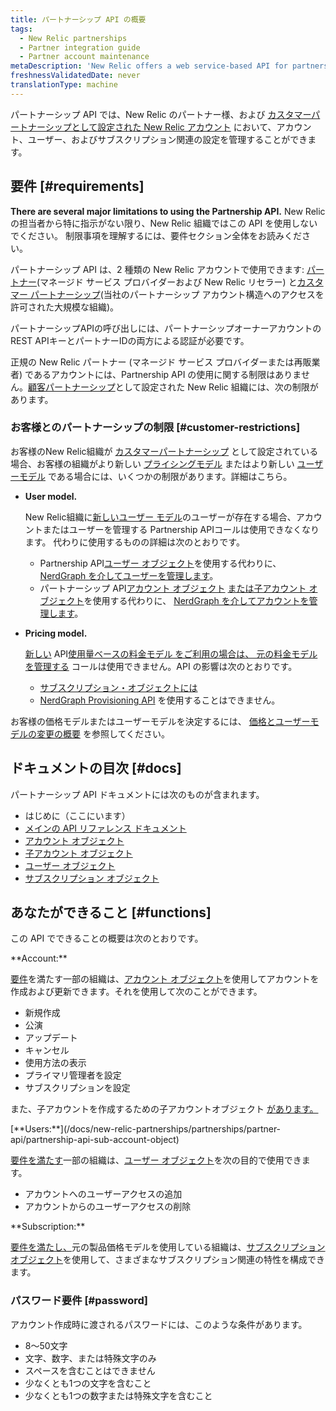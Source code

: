 ```yaml
---
title: パートナーシップ API の概要
tags:
  - New Relic partnerships
  - Partner integration guide
  - Partner account maintenance
metaDescription: 'New Relic offers a web service-based API for partners to create, edit, upgrade, downgrade, and cancel New Relic accounts on behalf of their customers.'
freshnessValidatedDate: never
translationType: machine
---
```


パートナーシップ API では、New Relic のパートナー様、および [カスタマーパートナーシップとして設定された New Relic アカウント](/docs/new-relic-partnerships/partner-integration-guide/partner-account-maintenance/partnership-accounts-users-subscriptions/#partnerships) において、アカウント、ユーザー、およびサブスクリプション関連の設定を管理することができます。

## 要件 [#requirements]

<DNT>**There are several major limitations to using the Partnership API.**</DNT> New Relic の担当者から特に指示がない限り、New Relic 組織ではこの API を使用しないでください。 制限事項を理解するには、要件セクション全体をお読みください。

パートナーシップ API は、2 種類の New Relic アカウントで使用できます: [パートナー](/docs/new-relic-partnerships/partner-integration-guide/partner-account-maintenance/partnership-accounts-users-subscriptions/#partnerships)(マネージド サービス プロバイダーおよび New Relic リセラー) と[カスタマー パートナーシップ](/docs/new-relic-partnerships/partner-integration-guide/partner-account-maintenance/partnership-accounts-users-subscriptions/#partnerships)(当社のパートナーシップ アカウント構造へのアクセスを許可された大規模な組織)。

パートナーシップAPIの呼び出しには、パートナーシップオーナーアカウントのREST APIキーとパートナーIDの両方による認証が必要です。

正規の New Relic パートナー (マネージド サービス プロバイダーまたは再販業者) であるアカウントには、Partnership API の使用に関する制限はありません。[顧客パートナーシップ](/docs/new-relic-partnerships/partner-integration-guide/partner-account-maintenance/partnership-accounts-users-subscriptions/#partnerships)として設定された New Relic 組織には、次の制限があります。

### お客様とのパートナーシップの制限 [#customer-restrictions]

お客様のNew Relic組織が [カスタマーパートナーシップ](/docs/new-relic-partnerships/partner-integration-guide/partner-account-maintenance/partnership-accounts-users-subscriptions/#partnerships) として設定されている場合、お客様の組織がより新しい [プライシングモデル](/docs/accounts/original-accounts-billing/original-product-based-pricing/overview-changes-pricing-user-model/#pricing-plans) またはより新しい [ユーザーモデル](/docs/accounts/original-accounts-billing/original-product-based-pricing/overview-user-models) である場合には、いくつかの制限があります。詳細はこちら。

* <DNT>**User model.**</DNT>

  New Relic組織に[新しいユーザー モデル](/docs/accounts/original-accounts-billing/original-product-based-pricing/overview-user-models)のユーザーが存在する場合、アカウントまたはユーザーを管理する Partnership APIコールは使用できなくなります。 代わりに使用するものの詳細は次のとおりです。

  * Partnership API[ユーザー オブジェクト](/docs/new-relic-partnerships/partnerships/partner-api/partnership-api-user-object)を使用する代わりに、 [NerdGraph を介してユーザーを管理します](/docs/apis/nerdgraph/examples/nerdgraph-manage-users)。
  * パートナーシップ API[アカウント オブジェクト](/docs/new-relic-partnerships/partnerships/partner-api/partnership-api-account-object) [または子アカウント オブジェクト](/docs/new-relic-partnerships/partnerships/partner-api/partnership-api-sub-account-object)を使用する代わりに、 [NerdGraph を介してアカウントを管理します](/docs/apis/nerdgraph/examples/manage-accounts-nerdgraph)。

* <DNT>**Pricing model.**</DNT>

  [新しい](/docs/accounts/original-accounts-billing/original-product-based-pricing/overview-changes-pricing-user-model/#pricing-plans) API[使用量ベースの料金モデル をご利用の場合は、 元の料金モデル を管理する](/docs/accounts/original-accounts-billing/original-product-based-pricing/overview-changes-pricing-user-model/#pricing-plans) コールは使用できません。API の影響は次のとおりです。

  * [サブスクリプション・オブジェクトには](/docs/new-relic-partnerships/partnerships/partner-api/partnership-api-subscription-object/)
  * [NerdGraph Provisioning API](/docs/apis/nerdgraph/tutorials/provisions-your-subscriptions-nerdgraph/) を使用することはできません。

お客様の価格モデルまたはユーザーモデルを決定するには、 [価格とユーザーモデルの変更の概要](/docs/accounts/original-accounts-billing/original-product-based-pricing/overview-changes-pricing-user-model) を参照してください。

## ドキュメントの目次 [#docs]

パートナーシップ API ドキュメントには次のものが含まれます。

* はじめに（ここにいます）
* [メインの API リファレンス ドキュメント](/docs/new-relic-partnerships/partnerships/partner-api/partner-api-reference)
* [アカウント オブジェクト](/docs/new-relic-partnerships/partnerships/partner-api/partnership-api-account-object)
* [子アカウント オブジェクト](/docs/new-relic-partnerships/partnerships/partner-api/partnership-api-sub-account-object)
* [ユーザー オブジェクト](/docs/new-relic-partnerships/partnerships/partner-api/partnership-api-user-object)
* [サブスクリプション オブジェクト](/docs/new-relic-partnerships/partnerships/partner-api/partnership-api-subscription-object)

## あなたができること [#functions]

この API でできることの概要は次のとおりです。

<DNT>
  **Account:**
</DNT>

[要件](#requirements)を満たす一部の組織は、[アカウント オブジェクト](/docs/new-relic-partnerships/partnerships/partner-api/partnership-api-account-object/)を使用してアカウントを作成および更新できます。それを使用して次のことができます。

* 新規作成
* 公演
* アップデート
* キャンセル
* 使用方法の表示
* プライマリ管理者を設定
* サブスクリプションを設定

また、子アカウントを作成するための子アカウントオブジェクト [があります。](/docs/new-relic-partnerships/partnerships/partner-api/partnership-api-sub-account-object)

<DNT>
  [**Users:**](/docs/new-relic-partnerships/partnerships/partner-api/partnership-api-sub-account-object)
</DNT>

[](/docs/new-relic-partnerships/partnerships/partner-api/partnership-api-sub-account-object)[要件を満たす](#customer-restrictions)一部の組織は、[ユーザー オブジェクト](/docs/new-relic-partnerships/partnerships/partner-api/partnership-api-user-object)を次の目的で使用できます。

* アカウントへのユーザーアクセスの追加
* アカウントからのユーザーアクセスの削除

<DNT>
  **Subscription:**
</DNT>

[要件を満たし、](#customer-restrictions)元の製品価格モデルを使用している組織は、[サブスクリプション オブジェクト](/docs/new-relic-partnerships/partnerships/partner-api/partnership-api-subscription-object)を使用して、さまざまなサブスクリプション関連の特性を構成できます。

### パスワード要件 [#password]

アカウント作成時に渡されるパスワードには、このような条件があります。

* 8～50文字
* 文字、数字、または特殊文字のみ
* スペースを含むことはできません
* 少なくとも1つの文字を含むこと
* 少なくとも1つの数字または特殊文字を含むこと